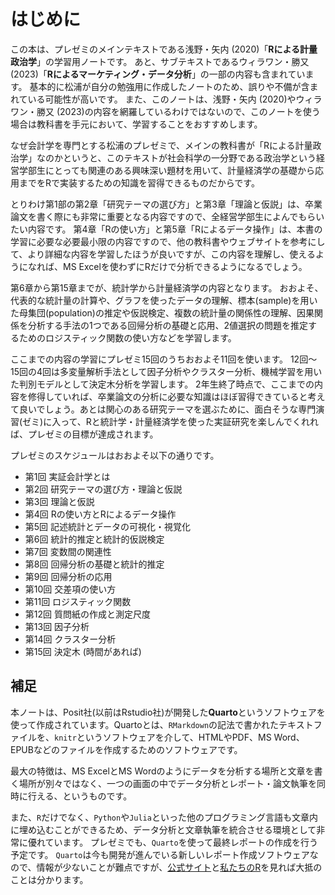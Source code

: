 # はじめに {.unnumbered}

この本は、プレゼミのメインテキストである浅野・矢内 (2020)「**Rによる計量政治学**」の学習用ノートです。
あと、サブテキストであるウィラワン・勝又 (2023)「**Rによるマーケティング・データ分析**」の一部の内容も含まれています。
基本的に松浦が自分の勉強用に作成したノートのため、誤りや不備が含まれている可能性が高いです。
また、このノートは、浅野・矢内 (2020)やウィラワン・勝又 (2023)の内容を網羅しているわけではないので、このノートを使う場合は教科書を手元において、学習することをおすすめします。

なぜ会計学を専門とする松浦のプレゼミで、メインの教科書が「Rによる計量政治学」なのかというと、このテキストが社会科学の一分野である政治学という経営学部生にとっても関連のある興味深い題材を用いて、計量経済学の基礎から応用までをRで実装するための知識を習得できるものだからです。

とりわけ第1部の第2章「研究テーマの選び方」と第3章「理論と仮説」は、卒業論文を書く際にも非常に重要となる内容ですので、全経営学部生によんでもらいたい内容です。
第4章「Rの使い方」と第5章「Rによるデータ操作」は、本書の学習に必要な必要最小限の内容ですので、他の教科書やウェブサイトを参考にして、より詳細な内容を学習したほうが良いですが、この内容を理解し、使えるようになれば、MS Excelを使わずにRだけで分析できるようになるでしょう。

第6章から第15章までが、統計学から計量経済学の内容となります。
おおよそ、代表的な統計量の計算や、グラフを使ったデータの理解、標本(sample)を用いた母集団(population)の推定や仮説検定、複数の統計量の関係性の理解、因果関係を分析する手法の1つである回帰分析の基礎と応用、2値選択の問題を推定するためのロジスティック関数の使い方などを学習します。

ここまでの内容の学習にプレゼミ15回のうちおおよそ11回を使います。
12回〜15回の4回は多変量解析手法として因子分析やクラスター分析、機械学習を用いた判別モデルとして決定木分析を学習します。
2年生終了時点で、ここまでの内容を修得していれば、卒業論文の分析に必要な知識はほぼ習得できていると考えて良いでしょう。あとは関心のある研究テーマを選ぶために、面白そうな専門演習(ゼミ)に入って、Rと統計学・計量経済学を使った実証研究を楽しんでくれれば、プレゼミの目標が達成されます。


プレゼミのスケジュールはおおよそ以下の通りです。

- 第1回 実証会計学とは
- 第2回 研究テーマの選び方・理論と仮説
- 第3回 理論と仮説
- 第4回 Rの使い方とRによるデータ操作
- 第5回 記述統計とデータの可視化・視覚化
- 第6回 統計的推定と統計的仮説検定
- 第7回 変数間の関連性
- 第8回 回帰分析の基礎と統計的推定
- 第9回 回帰分析の応用
- 第10回 交差項の使い方
- 第11回 ロジスティック関数
- 第12回 質問紙の作成と測定尺度
- 第13回 因子分析
- 第14回 クラスター分析
- 第15回 決定木 (時間があれば)

## 補足 {.unnumbered}

本ノートは、Posit社(以前はRstudio社)が開発した**Quarto**というソフトウェアを使って作成されています。Quartoとは、`RMarkdown`の記法で書かれたテキストファイルを、`knitr`というソフトウェアを介して、HTMLやPDF、MS Word、EPUBなどのファイルを作成するためのソフトウェアです。

最大の特徴は、MS ExcelとMS Wordのようにデータを分析する場所と文章を書く場所が別々ではなく、一つの画面の中でデータ分析とレポート・論文執筆を同時に行える、というものです。

また、`R`だけでなく、`Python`や`Julia`といった他のプログラミング言語も文章内に埋め込むことができるため、データ分析と文章執筆を統合させる環境として非常に優れています。
プレゼミでも、`Quarto`を使って最終レポートの作成を行う予定です。
`Quarto`は今も開発が進んでいる新しいレポート作成ソフトウェアなので、情報が少ないことが難点ですが、[公式サイト](https://quarto.org/)と[私たちのR](https://www.jaysong.net/RBook/)を見れば大抵のことは分かります。